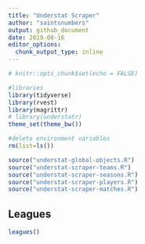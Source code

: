 ```yaml
---
title: "Understat Scraper"
author: "saintsnumbers"
output: github_document
date: 2019-08-16
editor_options: 
  chunk_output_type: inline
---
```

  
```r
# knitr::opts_chunk$set(echo = FALSE)

#libraries
library(tidyverse)
library(rvest)
library(magrittr)
# library(understatr)
theme_set(theme_bw())

#delete environment variables
rm(list=ls())
```
```r
source("understat-global-objects.R")
source("understat-scraper-teams.R")
source("understat-scraper-seasons.R")
source("understat-scraper-players.R")
source("understat-scraper-matches.R")
```
## Leagues
```r
leagues()
```